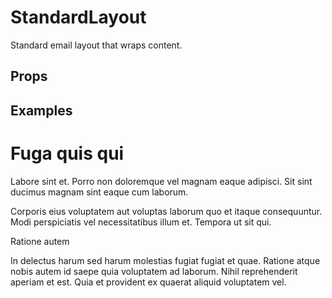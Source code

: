 

<Meta title="Emails/Layouts/Standard" component={StandardLayout} />

# StandardLayout

Standard email layout that wraps content.

## Props

<ArgsTable of={StandardLayout} />

## Examples

<Canvas>
  <Story name="Empty" parameters={commonParameters}>
    <StandardLayout />
  </Story>
  <Story name="Lorem" parameters={commonParameters}>
    <StandardLayout>
      <MjmlText>
        <h1>Fuga quis qui</h1>
        <p>Labore sint et. Porro non doloremque vel magnam eaque adipisci. Sit sint ducimus magnam sint eaque cum laborum.</p>
        <p>
          Corporis eius voluptatem aut voluptas laborum quo et itaque consequuntur. Modi perspiciatis vel necessitatibus illum et. Tempora ut sit qui.
        </p>
      </MjmlText>
      <MjmlButton>Ratione autem</MjmlButton>
      <MjmlText>
        <p>
          In delectus harum sed harum molestias fugiat fugiat et quae. Ratione atque nobis autem id saepe quia voluptatem ad laborum. Nihil
          reprehenderit aperiam et est. Quia et provident ex quaerat aliquid voluptatem vel.
        </p>
      </MjmlText>
    </StandardLayout>
  </Story>
</Canvas>

